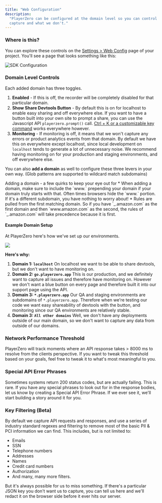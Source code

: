 ```yaml
---
title: "Web Configuration"
description:
  "PlayerZero can be configured at the domain level so you can control what we
  capture and what we don't."
---
```


### Where is this?

You can explore these controls on the
[Settings > Web Config](https://go.playerzero.app/setting/web) page of your
project. You'll see a page that looks something like this:

![SDK Configuration](/images/8c18356-Screen_Shot_2022-10-19_at_1.49.18_PM.png)

### Domain Level Controls

Each added domain has three toggles.

1. **Enabled** \- If this is off, the recorder will be completely disabled for
   that particular domain.
2. **Show Share Devtools Button** \- By default this is on for localhost to
   enable easy sharing and off everywhere else. If you want to have a button
   built into your own site to prompt a share, you can use the Javascript API
   `playerzero.prompt()` call. [Ctrl + K or a customizable key command](/how-to/report-issues-manually) works everywhere however.
3. **Monitoring** \- If monitoring is off, it means that we won't capture any
   errors or product analytics events from that domain. By default we have this
   on everywhere except localhost, since local development on `localhost` tends
   to generate a lot of unnecessary noise. We recommend having monitoring on for
   your production and staging environments, and off everywhere else.

You can also **add a domain** as well to configure these three levers in your
own way. (Glob patterns are supported to wildcard match subdomains)

<Warning>
  Adding a domain - a few quirks to keep your eye out for * When adding a
  domain, make sure to include the `www.` prepending your domain if your domain
  truly starts with that. Often times browsers hide the `www.` portion. If it's
  a different subdomain, you have nothing to worry about! * Rules are pulled
  from the first matching domain. So if you have `_.amazon.com` as the first
  domain and then `www.amazon.com` as the second, the rules of `_.amazon.com`
  will take precedence because it is first.
</Warning>

#### Example Domain Setup

At PlayerZero here's how we've set up our environments.

![](/images/Screen_Shot_2022-10-19_at_2.00.40_PM.png)

**Here's why:**

1. **Domain 1: `localhost`** On localhost we want to be able to share devtools,
   but we don't want to have monitoring on.
2. **Domain 2: `go.playerzero.app`** This is our production, and we definitely
   want to capture all issues and therefore have monitoring on. However we don't
   want a blue button on every page and therefore built it into our support page
   using the API.
3. **Domain 3: `*.playerzero.app`** Our QA and staging environments are
   subdomains of `*.playerzero.app`. Therefore when we're testing our code we
   want easy shareability of devtools with the button, and monitoring since our
   QA environments are relatively stable.
4. **Domain 3: `All other domains`** Well, we don't have any deployments outside
   of our main domain, so we don't want to capture any data from outside of our
   domains.

### Network Performance Threshold

PlayerZero will track moments where an API response takes > 8000 ms to resolve
from the clients perspective. If you want to tweak this threshold based on your
goals, feel free to tweak it to what's most meaningful to you.

### Special API Error Phrases

Sometimes systems return 200 status codes, but are actually failing. This is
rare. If you have any special phrases to look out for in the response bodies,
let us know by creating a Special API Error Phrase. If we ever see it, we'll
start building a story around it for you.

### Key Filtering (Beta)

By default we capture API requests and responses, and use a series of industry
standard regexes and filtering to remove most of the basic PII & PCI information
we can find. This includes, but is not limited to:

- Emails
- SSN
- Telephone numbers
- Addresses
- Names
- Credit card numbers
- Authorization
- And many, many more filters.

But it's always possible for us to miss something. If there's a particular JSON
key you don't want us to capture, you can tell us here and we'll redact it on
the browser side before it ever hits our server.
